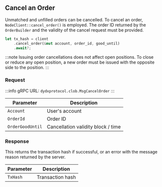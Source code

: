 ## Cancel an Order

Unmatched and unfilled orders can be cancelled.
To cancel an order, `NodeClient::cancel_order()` is employed. The order ID returned by the `OrderBuilder` and the validity of the cancel request must be provided.

```rust [main.rs]
let tx_hash = client
    .cancel_order(&mut account, order_id, good_until)
    .await?;
```

:::note
Issuing order cancellations does not affect open positions. To close or reduce any open position, a new order must be issued with the opposite side to the position.
:::


### Request

:::info
gRPC URL: `dydxprotocol.clob.MsgCancelOrder`
:::

| Parameter | Description |
| --- | --- |
| `Account` | User's account |
| `OrderId` | Order ID |
| `OrderGoodUntil` | Cancellation validity block / time |

### Response

This returns the transaction hash if successful, or an error with the message reason returned by the server.

| Parameter | Description |
| --- | --- |
| `TxHash` | Transaction hash |
